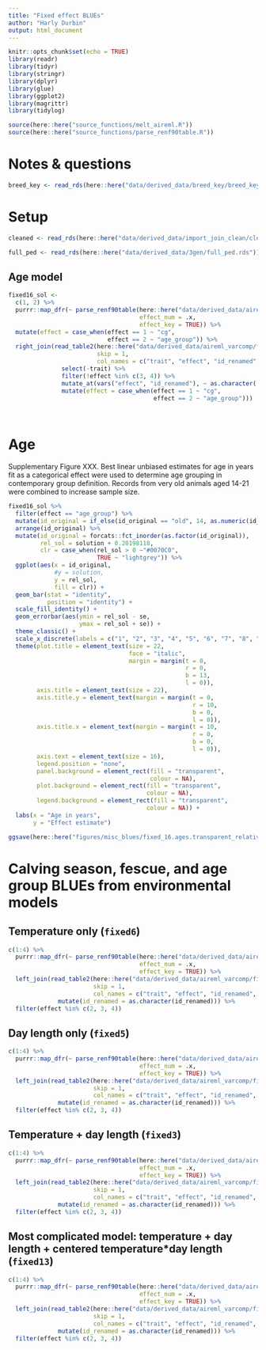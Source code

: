 ```yaml
---
title: "Fixed effect BLUEs"
author: "Harly Durbin"
output: html_document
---
```


```r
knitr::opts_chunk$set(echo = TRUE)
library(readr)
library(tidyr)
library(stringr)
library(dplyr)
library(glue)
library(ggplot2)
library(magrittr)
library(tidylog)

source(here::here("source_functions/melt_aireml.R"))
source(here::here("source_functions/parse_renf90table.R"))

```

# Notes & questions


```r
breed_key <- read_rds(here::here("data/derived_data/breed_key/breed_key.rds"))
```

# Setup 

```r
cleaned <- read_rds(here::here("data/derived_data/import_join_clean/cleaned.rds"))
```

```r
full_ped <- read_rds(here::here("data/derived_data/3gen/full_ped.rds"))
```

## Age model

```r
fixed16_sol <-
  c(1, 2) %>% 
  purrr::map_dfr(~ parse_renf90table(here::here("data/derived_data/aireml_varcomp/fixed16/renf90.tables"),
                                     effect_num = .x,
                                     effect_key = TRUE)) %>% 
  mutate(effect = case_when(effect == 1 ~ "cg",
                            effect == 2 ~ "age_group")) %>% 
  right_join(read_table2(here::here("data/derived_data/aireml_varcomp/fixed16/solutions"),
                         skip = 1,
                         col_names = c("trait", "effect", "id_renamed", "solution", "se")) %>%
               select(-trait) %>% 
               filter(!effect %in% c(3, 4)) %>% 
               mutate_at(vars("effect", "id_renamed"), ~ as.character(.)) %>% 
               mutate(effect = case_when(effect == 1 ~ "cg",
                                         effect == 2 ~ "age_group")))
  
  
```

# Age

Supplementary Figure XXX. Best linear unbiased estimates for age in years fit as a categorical effect were used to determine age grouping in contemporary group definition. Records from very old animals aged 14-21 were combined to increase sample size. 

```r
fixed16_sol %>% 
  filter(effect == "age_group") %>% 
  mutate(id_original = if_else(id_original == "old", 14, as.numeric(id_original))) %>% 
  arrange(id_original) %>% 
  mutate(id_original = forcats::fct_inorder(as.factor(id_original)),
         rel_sol = solution + 0.20198118,
         clr = case_when(rel_sol > 0 ~"#0070C0",
                         TRUE ~ "lightgrey")) %>% 
  ggplot(aes(x = id_original,
             #y = solution,
             y = rel_sol,
             fill = clr)) +
  geom_bar(stat = "identity",
           position = "identity") +
  scale_fill_identity() +
  geom_errorbar(aes(ymin = rel_sol - se,
                    ymax = rel_sol + se)) +
  theme_classic() +
  scale_x_discrete(labels = c("1", "2", "3", "4", "5", "6", "7", "8", "9", "10", "11", "12", "13", "14+")) +
  theme(plot.title = element_text(size = 22,
                                  face = "italic",
                                  margin = margin(t = 0,
                                                  r = 0,
                                                  b = 13,
                                                  l = 0)),
        axis.title = element_text(size = 22),
        axis.title.y = element_text(margin = margin(t = 0,
                                                    r = 10,
                                                    b = 0,
                                                    l = 0)),
        axis.title.x = element_text(margin = margin(t = 10,
                                                    r = 0,
                                                    b = 0,
                                                    l = 0)),
        axis.text = element_text(size = 16),
        legend.position = "none",
        panel.background = element_rect(fill = "transparent",
                                        colour = NA),
        plot.background = element_rect(fill = "transparent",
                                       colour = NA),
        legend.background = element_rect(fill = "transparent",
                                       colour = NA)) +
  labs(x = "Age in years",
       y = "Effect estimate")
```


```r
ggsave(here::here("figures/misc_blues/fixed_16.ages.transparent_relative.png"), width = 8, height = 5, bg = "transparent")
```

# Calving season, fescue, and age group BLUEs from environmental models 

## Temperature only (`fixed6`)

```r
c(1:4) %>% 
  purrr::map_dfr(~ parse_renf90table(here::here("data/derived_data/aireml_varcomp/fixed6/renf90.tables"),
                                     effect_num = .x,
                                     effect_key = TRUE)) %>% 
  left_join(read_table2(here::here("data/derived_data/aireml_varcomp/fixed6/solutions"),
                        skip = 1,
                        col_names = c("trait", "effect", "id_renamed", "solution", "se")) %>%
              mutate(id_renamed = as.character(id_renamed))) %>% 
  filter(effect %in% c(2, 3, 4))
```

## Day length only (`fixed5`)

```r

c(1:4) %>% 
  purrr::map_dfr(~ parse_renf90table(here::here("data/derived_data/aireml_varcomp/fixed5/renf90.tables"),
                                     effect_num = .x,
                                     effect_key = TRUE)) %>% 
  left_join(read_table2(here::here("data/derived_data/aireml_varcomp/fixed5/solutions"),
                        skip = 1,
                        col_names = c("trait", "effect", "id_renamed", "solution", "se")) %>%
              mutate(id_renamed = as.character(id_renamed))) %>% 
  filter(effect %in% c(2, 3, 4))

```

## Temperature + day length (`fixed3`)

```r
c(1:4) %>% 
  purrr::map_dfr(~ parse_renf90table(here::here("data/derived_data/aireml_varcomp/fixed3/renf90.tables"),
                                     effect_num = .x,
                                     effect_key = TRUE)) %>% 
  left_join(read_table2(here::here("data/derived_data/aireml_varcomp/fixed3/solutions"),
                        skip = 1,
                        col_names = c("trait", "effect", "id_renamed", "solution", "se")) %>%
              mutate(id_renamed = as.character(id_renamed))) %>% 
  filter(effect %in% c(2, 3, 4))
```

## Most complicated model: temperature + day length + centered temperature*day length (`fixed13`)

```r
c(1:4) %>% 
  purrr::map_dfr(~ parse_renf90table(here::here("data/derived_data/aireml_varcomp/fixed13/renf90.tables"),
                                     effect_num = .x,
                                     effect_key = TRUE)) %>% 
  left_join(read_table2(here::here("data/derived_data/aireml_varcomp/fixed13/solutions"),
                        skip = 1,
                        col_names = c("trait", "effect", "id_renamed", "solution", "se")) %>%
              mutate(id_renamed = as.character(id_renamed))) %>% 
  filter(effect %in% c(2, 3, 4))
```
